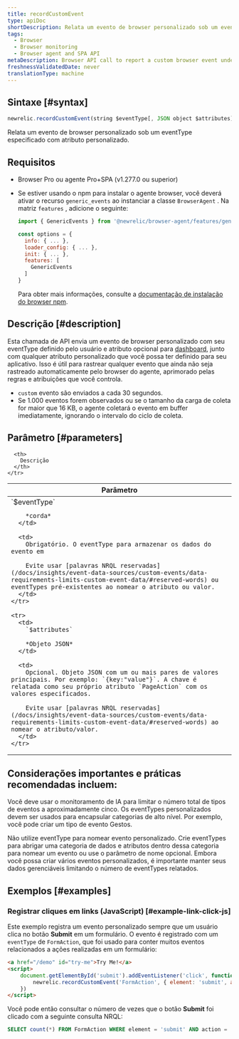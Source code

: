 ```yaml
---
title: recordCustomEvent
type: apiDoc
shortDescription: Relata um evento de browser personalizado sob um eventType especificado com atributo personalizado.
tags:
  - Browser
  - Browser monitoring
  - Browser agent and SPA API
metaDescription: Browser API call to report a custom browser event under a specified eventType with custom attributes.
freshnessValidatedDate: never
translationType: machine
---
```


## Sintaxe [#syntax]

```js
newrelic.recordCustomEvent(string $eventType[, JSON object $attributes])
```

Relata um evento de browser personalizado sob um eventType especificado com atributo personalizado.

## Requisitos

* Browser Pro ou agente Pro+SPA (v1.277.0 ou superior)

* Se estiver usando o npm para instalar o agente browser, você deverá ativar o recurso `generic_events` ao instanciar a classe `BrowserAgent` . Na matriz `features` , adicione o seguinte:

  ```js
  import { GenericEvents } from '@newrelic/browser-agent/features/generic_events';

  const options = {
    info: { ... },
    loader_config: { ... },
    init: { ... },
    features: [
      GenericEvents
    ]
  }
  ```

  Para obter mais informações, consulte a [documentação de instalação do browser npm](https://www.npmjs.com/package/@newrelic/browser-agent#new-relic-browser-agent).

## Descrição [#description]

Esta chamada de API envia um evento de browser personalizado com seu eventType definido pelo usuário e atributo opcional para [dashboard](/docs/query-your-data/explore-query-data/dashboards/introduction-new-relic-one-dashboards), junto com qualquer atributo personalizado que você possa ter definido para seu aplicativo. Isso é útil para rastrear qualquer evento que ainda não seja rastreado automaticamente pelo browser do agente, aprimorado pelas regras e atribuições que você controla.

* `custom` evento são enviados a cada 30 segundos.
* Se 1.000 eventos forem observados ou se o tamanho da carga de coleta for maior que 16 KB, o agente coletará o evento em buffer imediatamente, ignorando o intervalo do ciclo de coleta.

## Parâmetro [#parameters]

<table>
  <thead>
    <tr>
      <th width="25%">
        Parâmetro
      </th>

      <th>
        Descrição
      </th>
    </tr>
  </thead>

  <tbody>
    <tr>
      <td>
        `$eventType`

        *corda*
      </td>

      <td>
        Obrigatório. O eventType para armazenar os dados do evento em

        Evite usar [palavras NRQL reservadas](/docs/insights/event-data-sources/custom-events/data-requirements-limits-custom-event-data/#reserved-words) ou eventTypes pré-existentes ao nomear o atributo ou valor.
      </td>
    </tr>

    <tr>
      <td>
        `$attributes`

        *Objeto JSON*
      </td>

      <td>
        Opcional. Objeto JSON com um ou mais pares de valores principais. Por exemplo: `{key:"value"}`. A chave é relatada como seu próprio atributo `PageAction` com os valores especificados.

        Evite usar [palavras NRQL reservadas](/docs/insights/event-data-sources/custom-events/data-requirements-limits-custom-event-data/#reserved-words) ao nomear o atributo/valor.
      </td>
    </tr>
  </tbody>
</table>

## Considerações importantes e práticas recomendadas incluem:

Você deve usar o monitoramento de IA para limitar o número total de tipos de eventos a aproximadamente cinco. Os eventTypes personalizados devem ser usados para encapsular categorias de alto nível. Por exemplo, você pode criar um tipo de evento Gestos.

Não utilize eventType para nomear evento personalizado. Crie eventTypes para abrigar uma categoria de dados e atributos dentro dessa categoria para nomear um evento ou use o parâmetro de nome opcional. Embora você possa criar vários eventos personalizados, é importante manter seus dados gerenciáveis limitando o número de eventTypes relatados.

## Exemplos [#examples]

### Registrar cliques em links (JavaScript) [#example-link-click-js]

Este exemplo registra um evento personalizado sempre que um usuário clica no botão <DNT>**Submit**</DNT> em um formulário. O evento é registrado com um `eventType` de `FormAction`, que foi usado para conter muitos eventos relacionados a ações realizadas em um formulário:

```html
<a href="/demo" id="try-me">Try Me!</a>
<script>
    document.getElementById('submit').addEventListener('click', function(e) {
        newrelic.recordCustomEvent('FormAction', { element: 'submit', action: 'click' });
    })
</script>
```

Você pode então consultar o número de vezes que o botão <DNT>**Submit**</DNT> foi clicado com a seguinte consulta NRQL:

```sql
SELECT count(*) FROM FormAction WHERE element = 'submit' AND action = 'click' SINCE 1 hour ago
```